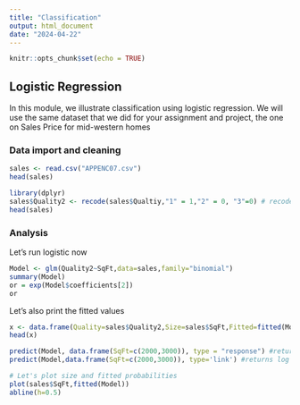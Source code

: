 ```yaml
---
title: "Classification"
output: html_document
date: "2024-04-22"
---
```


```r
knitr::opts_chunk$set(echo = TRUE)
```

## Logistic Regression

In this module, we illustrate classification using logistic regression. We will use the same dataset that we did for your assignment and project, the one on Sales Price for mid-western homes

### Data import and cleaning
```r
sales <- read.csv("APPENC07.csv")
head(sales)

library(dplyr)
sales$Quality2 <- recode(sales$Qualtiy,"1" = 1,"2" = 0, "3"=0) # recode the quality variable
head(sales)
```
### Analysis

Let's run logistic now
```r
Model <- glm(Quality2~SqFt,data=sales,family="binomial")
summary(Model)
or = exp(Model$coefficients[2])
or
```
Let's also print the fitted values
```r
x <- data.frame(Quality=sales$Quality2,Size=sales$SqFt,Fitted=fitted(Model))
head(x)

predict(Model, data.frame(SqFt=c(2000,3000)), type = "response") #return probabilities
predict(Model,data.frame(SqFt=c(2000,3000)), type='link') #returns log odds

# Let's plot size and fitted probabilities
plot(sales$SqFt,fitted(Model))
abline(h=0.5)
```


